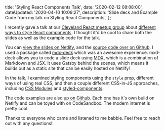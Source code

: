 

  title: 'Styling React Components Talk',
  date: '2020-02-12 08:08:00',
  dateUpdated: '2020-04-10 10:09:27',
  description:
    'Slide deck and Example Code from my talk on Styling React Components',
};

I recently gave a talk at our [Cleveland React meetup group](https://www.meetup.com/Cleveland-React) about [different ways to style React components](https://www.meetup.com/Cleveland-React/events/268063093). I thought it'd be cool to share both the slides as well as the example code for the talk.

You can [view the slides on Netlify](https://clereact-styling-react-components-slides.netlify.com/), and the [source code over on Github](https://github.com/danieltott/styling-react-components-slides). I used a package called [mdx-deck](https://github.com/jxnblk/mdx-deck) which was an awesome experience. mxd-deck allows you to code a slide deck using [MDX](https://mdxjs.com/), which is a combination of Markdown and JSX. It uses Gatsby behind the scenes, which means it builds out as a static site that can be easily hosted on Netlify!

In the talk, I examined styling components using the `style` prop, different ways of using real CSS, and then a couple different CSS-in-JS approaches, including [CSS Modules](https://github.com/css-modules/css-modules) and [styled-components](https://styled-components.com/).

The code examples are also [up on Github](https://github.com/danieltott/Styling-React-Components). Each one has it's own build on Netlify and can be toyed with on CodeSandbox. The modern internet is pretty cool.

Thanks to everyone who came and listened to me babble. Feel free to reach out with any questions!
